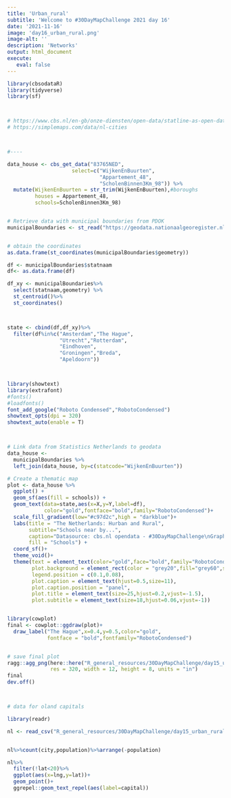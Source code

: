 ```yaml
---
title: 'Urban_rural'
subtitle: 'Welcome to #30DayMapChallenge 2021 day 16'
date: '2021-11-16'
image: 'day16_urban_rural.png'
image-alt: ''
description: 'Networks'
output: html_document
execute: 
   eval: false
---
```




```r

library(cbsodataR)
library(tidyverse)
library(sf)



# https://www.cbs.nl/en-gb/onze-diensten/open-data/statline-as-open-data/cartography
# https://simplemaps.com/data/nl-cities



#----

data_house <- cbs_get_data("83765NED",
                     select=c("WijkenEnBuurten",
                              "Appartement_48",
                              "ScholenBinnen3Km_98")) %>%
  mutate(WijkenEnBuurten = str_trim(WijkenEnBuurten),#boroughs
         houses = Appartement_48,
         schools=ScholenBinnen3Km_98)


# Retrieve data with municipal boundaries from PDOK
municipalBoundaries <- st_read("https://geodata.nationaalgeoregister.nl/cbsgebiedsindelingen/wfs?request=GetFeature&service=WFS&version=2.0.0&typeName=cbs_gemeente_2017_gegeneraliseerd&outputFormat=json")


# obtain the coordinates
as.data.frame(st_coordinates(municipalBoundaries$geometry))

df <- municipalBoundaries$statnaam
df<- as.data.frame(df)

df_xy <- municipalBoundaries%>%
  select(statnaam,geometry) %>%
  st_centroid()%>%
  st_coordinates()



state <- cbind(df,df_xy)%>%
  filter(df%in%c("Amsterdam","The Hague",
                 "Utrecht","Rotterdam",
                 "Eindhoven",
                 "Groningen","Breda",
                 "Apeldoorn"))



library(showtext)
library(extrafont)
#fonts()
#loadfonts()
font_add_google("Roboto Condensed","RobotoCondensed")
showtext_opts(dpi = 320)
showtext_auto(enable = T)



# Link data from Statistics Netherlands to geodata
data_house <-
  municipalBoundaries %>%
  left_join(data_house, by=c(statcode="WijkenEnBuurten"))

# Create a thematic map
plot <- data_house %>%
  ggplot() +
  geom_sf(aes(fill = schools)) +
  geom_text(data=state,aes(x=X,y=Y,label=df),
            color="gold",fontface="bold",family="RobotoCondensed")+
  scale_fill_gradient(low="#c97d2c",high = "darkblue")+
  labs(title = "The Netherlands: Hurban and Rural",
       subtitle="Schools near by...",
       caption="Datasource: cbs.nl opendata - #30DayMapChallenge\nGraphics: Federica Gazzelloni\n",
       fill = "Schools") +
  coord_sf()+
  theme_void()+
  theme(text = element_text(color="gold",face="bold",family="RobotoCondensed"),
        plot.background = element_rect(color = "grey20",fill="grey60",size=2),
        legend.position = c(0.1,0.08),
        plot.caption = element_text(hjust=0.5,size=11),
        plot.caption.position = "panel",
        plot.title = element_text(size=25,hjust=0.2,vjust=-1.5),
        plot.subtitle = element_text(size=18,hjust=0.06,vjust=-1))


library(cowplot)
final <- cowplot::ggdraw(plot)+
  draw_label("The Hague",x=0.4,y=0.5,color="gold",
             fontface = "bold",fontfamily="RobotoCondensed")


# save final plot
ragg::agg_png(here::here("R_general_resources/30DayMapChallenge/day15_urban_rural/urban_rural.png"),
              res = 320, width = 12, height = 8, units = "in")
final
dev.off()



# data for oland capitals

library(readr)

nl <- read_csv("R_general_resources/30DayMapChallenge/day15_urban_rural/nl.csv")


nl%>%count(city,population)%>%arrange(-population)

nl%>%
  filter(!lat<20)%>%
  ggplot(aes(x=lng,y=lat))+
  geom_point()+
  ggrepel::geom_text_repel(aes(label=capital))




```
